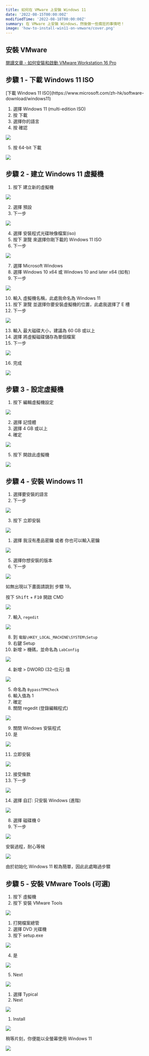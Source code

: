 ```yaml
---
title: 如何在 VMware 上安裝 Windows 11
date: '2022-08-15T00:00:00Z'
modifiedTime: '2022-08-18T00:00:00Z'
summary: 在 VMware 上安裝 Windows，然後做一些瘋狂的事情吧！
image: 'how-to-install-win11-on-vmware/cover.png'
---
```


## 安裝 VMware

[閱讀文章 - 如何安裝和啟動 VMware Workstation 16 Pro](/blog/how-to-install-and-activate-vmware-16)

## 步驟 1 - 下載 Windows 11 ISO

<Alert icon='🔗' title='連結' color='blue' radius='md'>
  [下載 Windows 11
  ISO](https://www.microsoft.com/zh-hk/software-download/windows11)
</Alert>

1. 選擇 Windows 11 (multi-edition ISO)
2. 按 下載
3. 選擇你的語言
4. 按 確認

![](</static/images/blog/how-to-install-win11-on-vmware/step-1(1-4).png>)

5. 按 64-bit 下載

![](</static/images/blog/how-to-install-win11-on-vmware/step-1(5).png>)

## 步驟 2 - 建立 Windows 11 虛擬機

1. 按下 建立新的虛擬機

![](</static/images/blog/how-to-install-win11-on-vmware/step-2(1).png>)

2. 選擇 預設
3. 下一步

![](</static/images/blog/how-to-install-win11-on-vmware/step-2(2-3).png>)

4. 選擇 安裝程式光碟映像檔案(iso)
5. 按下 瀏覽 來選擇你剛下載的 Windows 11 ISO
6. 下一步

![](</static/images/blog/how-to-install-win11-on-vmware/step-2(4-6).png>)

7. 選擇 Microsoft Windows
8. 選擇 Windows 10 x64 或 Windows 10 and later x64 (如有)
9. 下一步

![](</static/images/blog/how-to-install-win11-on-vmware/step-2(7-9).png>)

10. 輸入 虛擬機名稱，此處我命名為 Windows 11
11. 按下 瀏覽 並選擇你要安裝虛擬機的位置，此處我選擇了 E 槽
12. 下一步

![](</static/images/blog/how-to-install-win11-on-vmware/step-2(10-12).png>)

13. 輸入 最大磁碟大小，建議為 60 GB 或以上
14. 選擇 將虛擬磁碟儲存為單個檔案
15. 下一步

![](</static/images/blog/how-to-install-win11-on-vmware/step-2(13-15).png>)

16. 完成

![](</static/images/blog/how-to-install-win11-on-vmware/step-2(16).png>)

## 步驟 3 - 設定虛擬機

1. 按下 編輯虛擬機設定

![](</static/images/blog/how-to-install-win11-on-vmware/step-3(1).png>)

2. 選擇 記憶體
3. 選擇 4 GB 或以上
4. 確定

![](</static/images/blog/how-to-install-win11-on-vmware/step-3(2-4).png>)

5. 按下 開啟此虛擬機

![](</static/images/blog/how-to-install-win11-on-vmware/step-3(5).png>)

## 步驟 4 - 安裝 Windows 11

1. 選擇要安裝的語言
2. 下一步

![](</static/images/blog/how-to-install-win11-on-vmware/step-4(1-2).png>)

3. 按下 立即安裝

![](</static/images/blog/how-to-install-win11-on-vmware/step-4(3).png>)

1. 選擇 我沒有產品密鑰 或者 你也可以輸入密鑰

![](</static/images/blog/how-to-install-win11-on-vmware/step-4(4).png>)

5. 選擇你想安裝的版本
6. 下一步

![](</static/images/blog/how-to-install-win11-on-vmware/step-4(5-6).png>)

<Alert icon='💡' title='提示' color='yellow' radius='md'>
  如無出現以下畫面請跳到 步驟 19。

按下 <Kbd>Shift</Kbd> + <Kbd>F10</Kbd> 開啟 CMD

</Alert>

![](/static/images/blog/how-to-install-win11-on-vmware/cant-install.png)

7. 輸入 `regedit`

![](</static/images/blog/how-to-install-win11-on-vmware/step-4(7).png>)

8. 到 `電腦\HKEY_LOCAL_MACHINE\SYSTEM\Setup`
9. 右鍵 Setup
10. 新增 > 機碼，並命名為 `LabConfig`

![](</static/images/blog/how-to-install-win11-on-vmware/step-4(8-10).png>)

4. 新增 > DWORD (32-位元) 值

![](</static/images/blog/how-to-install-win11-on-vmware/step-4(11).png>)

5. 命名為 `BypassTPMCheck`
6. 輸入值為 1
7. 確定
8. 關閉 regedit (登錄編輯程式)

![](</static/images/blog/how-to-install-win11-on-vmware/step-4(12-15).png>)

9. 關閉 Windows 安裝程式
10. 是

![](</static/images/blog/how-to-install-win11-on-vmware/step-4(16-17).png>)

11. 立即安裝

![](</static/images/blog/how-to-install-win11-on-vmware/step-4(18).png>)

12. 接受條款
13. 下一步

![](</static/images/blog/how-to-install-win11-on-vmware/step-4(19-20).png>)

14. 選擇 自訂: 只安裝 Windows (進階)

![](</static/images/blog/how-to-install-win11-on-vmware/step-4(21).png>)

8. 選擇 磁碟機 0
9. 下一步

![](</static/images/blog/how-to-install-win11-on-vmware/step-4(22-23).png>)

<Alert icon='💡' title='提示' color='yellow' radius='md'>
  安裝過程，耐心等候
</Alert>

![](/static/images/blog/how-to-install-win11-on-vmware/installing.png)

<Alert icon='✍️' title='提醒' color='yellow' radius='md'>
  由於初始化 Windows 11 較為簡單，因此此處略過步驟
</Alert>

## 步驟 5 - 安裝 VMware Tools (可選)

1. 按下 虛擬機
2. 按下 安裝 VMware Tools

![](</static/images/blog/how-to-install-win11-on-vmware/step-5(1-2).png>)

1. 打開檔案總管
2. 選擇 DVD 光碟機
3. 按下 setup.exe

![](</static/images/blog/how-to-install-win11-on-vmware/step-5(3-5).png>)

4. 是

![](</static/images/blog/how-to-install-win11-on-vmware/step-5(6).png>)

5. Next

![](</static/images/blog/how-to-install-win11-on-vmware/step-5(7).png>)

1. 選擇 Typical
2. Next

![](</static/images/blog/how-to-install-win11-on-vmware/step-5(8-9).png>)

1. Install

![](</static/images/blog/how-to-install-win11-on-vmware/step-5(10).png>)

稍等片刻，你便能以全螢幕使用 Windows 11

![](/static/images/blog/how-to-install-win11-on-vmware/fullscreen.png)
